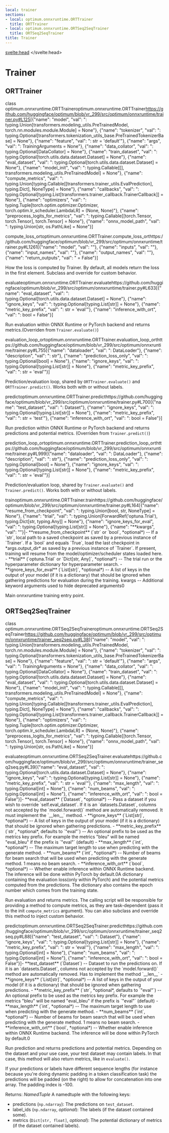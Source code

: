 ```yaml
---
local: trainer
sections:
- local: optimum.onnxruntime.ORTTrainer
  title: ORTTrainer
- local: optimum.onnxruntime.ORTSeq2SeqTrainer
  title: ORTSeq2SeqTrainer
title: Trainer
---
```

<script lang="ts">
let fw: "pt" | "tf" = "pt";
onMount(() => {
    const urlParams = new URLSearchParams(window.location.search);
    fw = urlParams.get("fw") || "pt";
});
</script>
<svelte:head>
  <meta name="hf:doc:metadata" content={JSON.stringify(metadata)} >
</svelte:head>
<!--Copyright 2022 The HuggingFace Team. All rights reserved.

Licensed under the Apache License, Version 2.0 (the "License"); you may not use this file except in compliance with
the License. You may obtain a copy of the License at

http://www.apache.org/licenses/LICENSE-2.0

Unless required by applicable law or agreed to in writing, software distributed under the License is distributed on
an "AS IS" BASIS, WITHOUT WARRANTIES OR CONDITIONS OF ANY KIND, either express or implied. See the License for the
specific language governing permissions and limitations under the License.
-->

<h1 id="trainer">Trainer</h1>

<h2 id="optimum.onnxruntime.ORTTrainer">ORTTrainer</h2>

<div class="docstring border-l-2 border-t-2 pl-4 pt-3.5 border-gray-100 rounded-tl-xl mb-6 mt-8">

<docstring><name>class optimum.onnxruntime.ORTTrainer</name><anchor>optimum.onnxruntime.ORTTrainer</anchor><source>https://github.com/huggingface/optimum/blob/vr_299/src/optimum/onnxruntime/trainer.py#L125</source><parameters>[{"name": "model", "val": ": typing.Union[transformers.modeling_utils.PreTrainedModel, torch.nn.modules.module.Module] = None"}, {"name": "tokenizer", "val": ": typing.Optional[transformers.tokenization_utils_base.PreTrainedTokenizerBase] = None"}, {"name": "feature", "val": ": str = 'default'"}, {"name": "args", "val": ": TrainingArguments = None"}, {"name": "data_collator", "val": ": typing.Optional[DataCollator] = None"}, {"name": "train_dataset", "val": ": typing.Optional[torch.utils.data.dataset.Dataset] = None"}, {"name": "eval_dataset", "val": ": typing.Optional[torch.utils.data.dataset.Dataset] = None"}, {"name": "model_init", "val": ": typing.Callable[[], transformers.modeling_utils.PreTrainedModel] = None"}, {"name": "compute_metrics", "val": ": typing.Union[typing.Callable[[transformers.trainer_utils.EvalPrediction], typing.Dict], NoneType] = None"}, {"name": "callbacks", "val": ": typing.Optional[typing.List[transformers.trainer_callback.TrainerCallback]] = None"}, {"name": "optimizers", "val": ": typing.Tuple[torch.optim.optimizer.Optimizer, torch.optim.lr_scheduler.LambdaLR] = (None, None)"}, {"name": "preprocess_logits_for_metrics", "val": ": typing.Callable[[torch.Tensor, torch.Tensor], torch.Tensor] = None"}, {"name": "onnx_model_path", "val": ": typing.Union[str, os.PathLike] = None"}]</parameters></docstring>



<div class="docstring border-l-2 border-t-2 pl-4 pt-3.5 border-gray-100 rounded-tl-xl mb-6 mt-8">
<docstring><name>compute_loss_ort</name><anchor>optimum.onnxruntime.ORTTrainer.compute_loss_ort</anchor><source>https://github.com/huggingface/optimum/blob/vr_299/src/optimum/onnxruntime/trainer.py#L1261</source><parameters>[{"name": "model", "val": ""}, {"name": "inputs", "val": ""}, {"name": "input_names", "val": ""}, {"name": "output_names", "val": ""}, {"name": "return_outputs", "val": " = False"}]</parameters></docstring>

How the loss is computed by Trainer. By default, all models return the loss in the first element.
Subclass and override for custom behavior.


</div>
<div class="docstring border-l-2 border-t-2 pl-4 pt-3.5 border-gray-100 rounded-tl-xl mb-6 mt-8">
<docstring><name>evaluate</name><anchor>optimum.onnxruntime.ORTTrainer.evaluate</anchor><source>https://github.com/huggingface/optimum/blob/vr_299/src/optimum/onnxruntime/trainer.py#L633</source><parameters>[{"name": "eval_dataset", "val": ": typing.Optional[torch.utils.data.dataset.Dataset] = None"}, {"name": "ignore_keys", "val": ": typing.Optional[typing.List[str]] = None"}, {"name": "metric_key_prefix", "val": ": str = 'eval'"}, {"name": "inference_with_ort", "val": ": bool = False"}]</parameters></docstring>

Run evaluation within ONNX Runtime or PyTorch backend and returns metrics.(Overriden from `Trainer.evaluate()`)


</div>
<div class="docstring border-l-2 border-t-2 pl-4 pt-3.5 border-gray-100 rounded-tl-xl mb-6 mt-8">
<docstring><name>evaluation_loop_ort</name><anchor>optimum.onnxruntime.ORTTrainer.evaluation_loop_ort</anchor><source>https://github.com/huggingface/optimum/blob/vr_299/src/optimum/onnxruntime/trainer.py#L755</source><parameters>[{"name": "dataloader", "val": ": DataLoader"}, {"name": "description", "val": ": str"}, {"name": "prediction_loss_only", "val": ": typing.Optional[bool] = None"}, {"name": "ignore_keys", "val": ": typing.Optional[typing.List[str]] = None"}, {"name": "metric_key_prefix", "val": ": str = 'eval'"}]</parameters></docstring>

Prediction/evaluation loop, shared by `ORTTrainer.evaluate()` and `ORTTrainer.predict()`.
Works both with or without labels.


</div>
<div class="docstring border-l-2 border-t-2 pl-4 pt-3.5 border-gray-100 rounded-tl-xl mb-6 mt-8">
<docstring><name>predict</name><anchor>optimum.onnxruntime.ORTTrainer.predict</anchor><source>https://github.com/huggingface/optimum/blob/vr_299/src/optimum/onnxruntime/trainer.py#L700</source><parameters>[{"name": "test_dataset", "val": ": Dataset"}, {"name": "ignore_keys", "val": ": typing.Optional[typing.List[str]] = None"}, {"name": "metric_key_prefix", "val": ": str = 'test'"}, {"name": "inference_with_ort", "val": ": bool = False"}]</parameters></docstring>

Run prediction within ONNX Runtime or PyTorch backend and returns predictions and potential metrics.
(Overriden from `Trainer.predict()`)


</div>
<div class="docstring border-l-2 border-t-2 pl-4 pt-3.5 border-gray-100 rounded-tl-xl mb-6 mt-8">
<docstring><name>prediction_loop_ort</name><anchor>optimum.onnxruntime.ORTTrainer.prediction_loop_ort</anchor><source>https://github.com/huggingface/optimum/blob/vr_299/src/optimum/onnxruntime/trainer.py#L999</source><parameters>[{"name": "dataloader", "val": ": DataLoader"}, {"name": "description", "val": ": str"}, {"name": "prediction_loss_only", "val": ": typing.Optional[bool] = None"}, {"name": "ignore_keys", "val": ": typing.Optional[typing.List[str]] = None"}, {"name": "metric_key_prefix", "val": ": str = 'eval'"}]</parameters></docstring>

Prediction/evaluation loop, shared by `Trainer.evaluate()` and `Trainer.predict()`.
Works both with or without labels.


</div>
<div class="docstring border-l-2 border-t-2 pl-4 pt-3.5 border-gray-100 rounded-tl-xl mb-6 mt-8">
<docstring><name>train</name><anchor>optimum.onnxruntime.ORTTrainer.train</anchor><source>https://github.com/huggingface/optimum/blob/vr_299/src/optimum/onnxruntime/trainer.py#L164</source><parameters>[{"name": "resume_from_checkpoint", "val": ": typing.Union[bool, str, NoneType] = None"}, {"name": "trial", "val": ": typing.Union[ForwardRef('optuna.Trial'), typing.Dict[str, typing.Any]] = None"}, {"name": "ignore_keys_for_eval", "val": ": typing.Optional[typing.List[str]] = None"}, {"name": "**kwargs", "val": ""}]</parameters><paramsdesc>- **resume_from_checkpoint** (`str` or `bool`, *optional*) --
  If a `str`, local path to a saved checkpoint as saved by a previous instance of `Trainer`. If a
  `bool` and equals `True`, load the last checkpoint in *args.output_dir* as saved by a previous instance
  of `Trainer`. If present, training will resume from the model/optimizer/scheduler states loaded here.
- **trial** (`optuna.Trial` or `Dict[str, Any]`, *optional*) --
  The trial run or the hyperparameter dictionary for hyperparameter search.
- **ignore_keys_for_eval** (`List[str]`, *optional*) --
  A list of keys in the output of your model (if it is a dictionary) that should be ignored when
  gathering predictions for evaluation during the training.
  kwargs --
  Additional keyword arguments used to hide deprecated arguments</paramsdesc><paramgroups>0</paramgroups></docstring>

Main onnxruntime training entry point.



</div></div>

<h2 id="optimum.onnxruntime.ORTSeq2SeqTrainer">ORTSeq2SeqTrainer</h2>

<div class="docstring border-l-2 border-t-2 pl-4 pt-3.5 border-gray-100 rounded-tl-xl mb-6 mt-8">

<docstring><name>class optimum.onnxruntime.ORTSeq2SeqTrainer</name><anchor>optimum.onnxruntime.ORTSeq2SeqTrainer</anchor><source>https://github.com/huggingface/optimum/blob/vr_299/src/optimum/onnxruntime/trainer_seq2seq.py#L38</source><parameters>[{"name": "model", "val": ": typing.Union[transformers.modeling_utils.PreTrainedModel, torch.nn.modules.module.Module] = None"}, {"name": "tokenizer", "val": ": typing.Optional[transformers.tokenization_utils_base.PreTrainedTokenizerBase] = None"}, {"name": "feature", "val": ": str = 'default'"}, {"name": "args", "val": ": TrainingArguments = None"}, {"name": "data_collator", "val": ": typing.Optional[DataCollator] = None"}, {"name": "train_dataset", "val": ": typing.Optional[torch.utils.data.dataset.Dataset] = None"}, {"name": "eval_dataset", "val": ": typing.Optional[torch.utils.data.dataset.Dataset] = None"}, {"name": "model_init", "val": ": typing.Callable[[], transformers.modeling_utils.PreTrainedModel] = None"}, {"name": "compute_metrics", "val": ": typing.Union[typing.Callable[[transformers.trainer_utils.EvalPrediction], typing.Dict], NoneType] = None"}, {"name": "callbacks", "val": ": typing.Optional[typing.List[transformers.trainer_callback.TrainerCallback]] = None"}, {"name": "optimizers", "val": ": typing.Tuple[torch.optim.optimizer.Optimizer, torch.optim.lr_scheduler.LambdaLR] = (None, None)"}, {"name": "preprocess_logits_for_metrics", "val": ": typing.Callable[[torch.Tensor, torch.Tensor], torch.Tensor] = None"}, {"name": "onnx_model_path", "val": ": typing.Union[str, os.PathLike] = None"}]</parameters></docstring>



<div class="docstring border-l-2 border-t-2 pl-4 pt-3.5 border-gray-100 rounded-tl-xl mb-6 mt-8">
<docstring><name>evaluate</name><anchor>optimum.onnxruntime.ORTSeq2SeqTrainer.evaluate</anchor><source>https://github.com/huggingface/optimum/blob/vr_299/src/optimum/onnxruntime/trainer_seq2seq.py#L39</source><parameters>[{"name": "eval_dataset", "val": ": typing.Optional[torch.utils.data.dataset.Dataset] = None"}, {"name": "ignore_keys", "val": ": typing.Optional[typing.List[str]] = None"}, {"name": "metric_key_prefix", "val": ": str = 'eval'"}, {"name": "max_length", "val": ": typing.Optional[int] = None"}, {"name": "num_beams", "val": ": typing.Optional[int] = None"}, {"name": "inference_with_ort", "val": ": bool = False"}]</parameters><paramsdesc>- **eval_dataset** (`Dataset`, *optional*) --
  Pass a dataset if you wish to override `self.eval_dataset`. If it is an `datasets.Dataset`,
  columns not accepted by the `model.forward()` method are automatically removed. It must implement the
  `__len__` method.
- **ignore_keys** (`List[str]`, *optional*) --
  A list of keys in the output of your model (if it is a dictionary) that should be ignored when
  gathering predictions.
- **metric_key_prefix** (`str`, *optional*, defaults to `"eval"`) --
  An optional prefix to be used as the metrics key prefix. For example the metrics "bleu" will be named
  "eval_bleu" if the prefix is `"eval"` (default)
- **max_length** (`int`, *optional*) --
  The maximum target length to use when predicting with the generate method.
- **num_beams** (`int`, *optional*) --
  Number of beams for beam search that will be used when predicting with the generate method. 1 means no
  beam search.
- **inference_with_ort** (`bool`, *optional*) --
  Whether enable inference within ONNX Runtime backend. The inference will be done within PyTorch by default.</paramsdesc><paramgroups>0</paramgroups><retdesc>A dictionary containing the evaluation loss(only within PyTorch) and the potential metrics computed from the predictions. The
dictionary also contains the epoch number which comes from the training state.</retdesc></docstring>

Run evaluation and returns metrics.
The calling script will be responsible for providing a method to compute metrics, as they are task-dependent
(pass it to the init `compute_metrics` argument).
You can also subclass and override this method to inject custom behavior.





</div>
<div class="docstring border-l-2 border-t-2 pl-4 pt-3.5 border-gray-100 rounded-tl-xl mb-6 mt-8">
<docstring><name>predict</name><anchor>optimum.onnxruntime.ORTSeq2SeqTrainer.predict</anchor><source>https://github.com/huggingface/optimum/blob/vr_299/src/optimum/onnxruntime/trainer_seq2seq.py#L88</source><parameters>[{"name": "test_dataset", "val": ": Dataset"}, {"name": "ignore_keys", "val": ": typing.Optional[typing.List[str]] = None"}, {"name": "metric_key_prefix", "val": ": str = 'eval'"}, {"name": "max_length", "val": ": typing.Optional[int] = None"}, {"name": "num_beams", "val": ": typing.Optional[int] = None"}, {"name": "inference_with_ort", "val": ": bool = False"}]</parameters><paramsdesc>- **test_dataset** (`Dataset`) --
  Dataset to run the predictions on. If it is an `datasets.Dataset`, columns not accepted by the
  `model.forward()` method are automatically removed. Has to implement the method `__len__`
- **ignore_keys** (`List[str]`, *optional*) --
  A list of keys in the output of your model (if it is a dictionary) that should be ignored when
  gathering predictions.
- **metric_key_prefix** (`str`, *optional*, defaults to `"eval"`) --
  An optional prefix to be used as the metrics key prefix. For example the metrics "bleu" will be named
  "eval_bleu" if the prefix is `"eval"` (default)
- **max_length** (`int`, *optional*) --
  The maximum target length to use when predicting with the generate method.
- **num_beams** (`int`, *optional*) --
  Number of beams for beam search that will be used when predicting with the generate method. 1 means no
  beam search.
- **inference_with_ort** (`bool`, *optional*) --
  Whether enable inference within ONNX Runtime backend. The inference will be done within PyTorch by default.</paramsdesc><paramgroups>0</paramgroups></docstring>

Run prediction and returns predictions and potential metrics.
Depending on the dataset and your use case, your test dataset may contain labels. In that case, this method
will also return metrics, like in `evaluate()`.


<Tip>

If your predictions or labels have different sequence lengths (for instance because you're doing dynamic
padding in a token classification task) the predictions will be padded (on the right) to allow for
concatenation into one array. The padding index is -100.

</Tip>

Returns: *NamedTuple* A namedtuple with the following keys:
- predictions (`np.ndarray`): The predictions on `test_dataset`.
- label_ids (`np.ndarray`, *optional*): The labels (if the dataset contained some).
- metrics (`Dict[str, float]`, *optional*): The potential dictionary of metrics (if the dataset
  contained labels).


</div></div>
